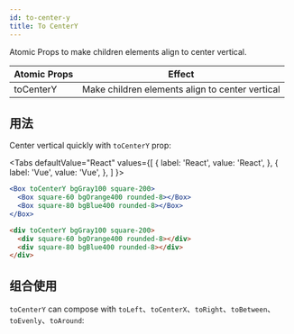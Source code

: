 ```yaml
---
id: to-center-y
title: To CenterY
---
```



Atomic Props to make children elements align to center vertical.

| Atomic Props | Effect                                          |
| ------------ | ----------------------------------------------- |
| toCenterY    | Make children elements align to center vertical |

## 用法

Center vertical quickly with `toCenterY` prop:

<Tabs
defaultValue="React"
values={[
{ label: 'React', value: 'React', },
{ label: 'Vue', value: 'Vue', },
]
}>
<TabItem value="React">

```jsx live
<Box toCenterY bgGray100 square-200>
  <Box square-60 bgOrange400 rounded-8></Box>
  <Box square-80 bgBlue400 rounded-8></Box>
</Box>
```

</TabItem>
<TabItem value="Vue">

```html
<div toCenterY bgGray100 square-200>
  <div square-60 bgOrange400 rounded-8></div>
  <div square-80 bgBlue400 rounded-8></div>
</div>
```

</TabItem>
</Tabs>

## 组合使用

`toCenterY` can compose with `toLeft`、`toCenterX`、`toRight`、`toBetween`、`toEvenly`、`toAround`:

<Layout8 />
